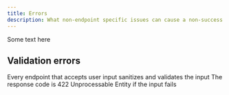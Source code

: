 ```yaml
---
title: Errors
description: What non-endpoint specific issues can cause a non-success response
---
```


Some text here

## Validation errors
Every endpoint that accepts user input sanitizes and validates the input
The response code is 422 Unprocessable Entity if the input fails
